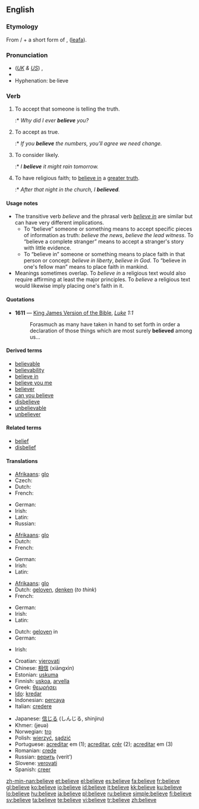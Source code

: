 ==English==

{{rank|kind|form|hundred|280|believe|white|means|thus}}

===Etymology===
From {{term|be-}}/{{term|ge-}} + a short form of {{OE.}} {{term|gelyfan|ġelȳfan}}, ([[leafa]]).

===Pronunciation===
* (''[[Received Pronunciation|UK]] & [[General American|US]]'') {{IPA|/bɪˈliːv/, /bəˈliːv/}}, {{SAMPA|/bI"li:v/, /b@"li:v/}}
* {{audio|en-us-believe.ogg|Audio (US)}}
* Hyphenation: be·lieve

===Verb===
{{en-verb|believ|ing}}

# {{transitive}} To accept that someone is telling the truth.
#:* ''Why did I ever '''believe''' you?''
# {{transitive}} To accept as true.
#:* ''If you '''believe''' the numbers, you'll agree we need change.''
# {{transitive}} To consider likely.
#:* ''I '''believe''' it might rain tomorrow.''
# {{intransitive}} To have religious faith; to [[believe in]] a [[greater truth]].
#:* ''After that night in the church, I '''believed'''.''

====Usage notes====
* The transitive verb ''believe'' and the phrasal verb ''[[believe in]]'' are similar but can have very different implications.
** To “believe” someone or something means to accept specific pieces of information as truth: ''believe the news'', ''believe the lead witness''. To “believe a complete stranger” means to accept a stranger's story with little evidence.
** To “believe in” someone or something means to place faith in that person or concept: ''believe in liberty'', ''believe in God''. To “believe in one's fellow man” means to place faith in mankind.
* Meanings sometimes overlap. To ''believe in'' a religious text would also require affirming at least the major principles. To ''believe'' a religious text would likewise imply placing one's faith in it.

====Quotations====
* '''1611''' — [[w:King James Version of the Bible|King James Version of the Bible]], ''[[s:Bible (King James)/Luke|Luke]] 1:1''
*: Forasmuch as many have taken in hand to set forth in order a declaration of those things which are most surely '''believed''' among us...

====Derived terms====
* [[believable]]
* [[believability]]
* [[believe in]]
* [[believe you me]]
* [[believer]]
* [[can you believe]]
* [[disbelieve]]
* [[unbelievable]]
* [[unbeliever]]

====Related terms====
* [[belief]]
* [[disbelief]]

====Translations====
{{trans-top|to accept that someone is telling the truth (object: person)}}
* [[Afrikaans]]: [[glo]]
* Czech: {{t+|cs|věřit}}
* Dutch: {{t+|nl|geloven}}
* French: {{t+|fr|croire}}
{{trans-mid}}
* German: {{t+|de|glauben}}
* Irish: {{t-|ga|creid|xs=Irish}}
* Latin: {{t+|la|credo|alt=crēdō}}
* Russian: {{t+|ru|верить|sc=Cyrl}}
{{trans-bottom}}

{{trans-top|to accept as true}}
* [[Afrikaans]]: [[glo]]
* Dutch: {{t+|nl|geloven}}
* French: {{t+|fr|croire}}
{{trans-mid}}
* German: {{t+|de|glauben}}
* Irish: {{t-|ga|creid|xs=Irish}}
* Latin: {{t+|la|credo|alt=crēdō}}
{{trans-bottom}}

{{trans-top|to consider likely}}
* [[Afrikaans]]: [[glo]]
* Dutch: [[geloven]], [[denken]] (''to think'')
* French: {{t+|fr|croire}}
{{trans-mid}}
* German: {{t+|de|glauben}}
* Irish: {{t-|ga|creid|xs=Irish}}
* Latin: {{t+|la|credo|alt=crēdō}}
{{trans-bottom}}

{{trans-top|to have religious faith; to believe in a greater truth}}
* Dutch: [[geloven]] in
* German: {{t+|de|glauben}}
{{trans-mid}}
* Irish: {{t-|ga|creid|xs=Irish}}
{{trans-bottom}}

{{checktrans-top}}
* Croatian: [[vjerovati]]
* Chinese: [[相信]] (xiāngxìn)
* Estonian: [[uskuma]]
* Finnish: [[uskoa]], [[arvella]]
* Greek: [[θεωρήσει]]
* [[Ido]]: [[kredar]]
* Indonesian: [[percaya]]
* Italian: [[credere]]
{{trans-mid}}
* Japanese: [[信じる]] (しんじる, shinjiru)
* Khmer: {{Khmr|[[ជឿ]]}} (jeuə)
* Norwegian: [[tro]]
* Polish: [[wierzyć]], [[sądzić]]
* Portuguese: [[acreditar]] em (1); [[acreditar]], [[crêr]] (2); [[acreditar]] em (3)
* Romanian: [[crede]]
* Russian: [[верить]] (verit’)
* Slovene: [[verovati]]
* Spanish: [[creer]]
{{trans-bottom}}

[[zh-min-nan:believe]]
[[et:believe]]
[[el:believe]]
[[es:believe]]
[[fa:believe]]
[[fr:believe]]
[[gl:believe]]
[[ko:believe]]
[[io:believe]]
[[id:believe]]
[[it:believe]]
[[kk:believe]]
[[ku:believe]]
[[lo:believe]]
[[hu:believe]]
[[ja:believe]]
[[pl:believe]]
[[ru:believe]]
[[simple:believe]]
[[fi:believe]]
[[sv:believe]]
[[ta:believe]]
[[te:believe]]
[[vi:believe]]
[[tr:believe]]
[[zh:believe]]